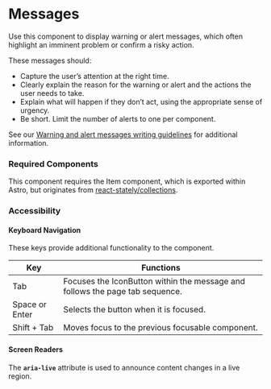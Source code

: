 
<Meta title="Components/Messages/Messages" />

# Messages

Use this component to display warning or alert messages, which often highlight an imminent problem or confirm a risky action. 

These messages should:
- Capture the user’s attention at the right time.
- Clearly explain the reason for the warning or alert and the actions the user needs to take.
- Explain what will happen if they don’t act, using the appropriate sense of urgency.
- Be short. Limit the number of alerts to one per component.

See our [Warning and alert messages writing guidelines](https://pingidentity.atlassian.net/wiki/spaces/CCC/pages/21137295/Warning+and+alert+messages) for additional information. 

### Required Components

This component requires the Item component, which is exported within Astro, but originates from [react-stately/collections](https://react-spectrum.adobe.com/react-stately/collections.html).

### Accessibility

#### Keyboard Navigation

These keys provide additional functionality to the component. 

| Key | Functions |
| ---- | ---- |
| Tab | Focuses the IconButton within the message and follows the page tab sequence. |
| Space or Enter | Selects the button when it is focused. |
| Shift + Tab | Moves focus to the previous focusable component. |

#### Screen Readers

The **`aria-live`** attribute is used to announce content changes in a live region.